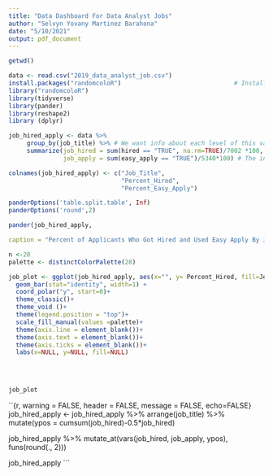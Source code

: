---
title: "Data Dashboard For Data Analyst Jobs"
author: "Selvyn Yovany Martinez Barahona"
date: "5/10/2021"
output: pdf_document
---

```{R,echo = FALSE}
getwd()
```

```{r, warning = FALSE, header = FALSE, message = FALSE, echo=FALSE}
data <- read.csv("2019_data_analyst_job.csv")
install.packages("randomcoloR")                               # Install & load randomcoloR package
library("randomcoloR")
library(tidyverse)
library(pander)
library(reshape2)
library (dplyr)
```

```{r,warning = FALSE, header = FALSE, message = FALSE, echo=FALSE }
job_hired_apply <- data %>% 
     group_by(job_title) %>% # We want info about each level of this variable
     summarize(job_hired = sum(hired == "TRUE", na.rm=TRUE)/7002 *100,
               job_apply = sum(easy_apply == "TRUE")/5340*100) # The info we want


```

```{r echo=TRUE}

colnames(job_hired_apply) <- c("Job_Title",
                               "Percent_Hired", 
                               "Percent_Easy_Apply")

panderOptions('table.split.table', Inf) 
panderOptions('round',2)

pander(job_hired_apply, 

caption = "Percent of Applicants Who Got Hired and Used Easy Apply By Job Title") 
```
```{r}
n <-28
palette <- distinctColorPalette(28)
```

```{r echo=FALSE, message=FALSE, warning=FALSE, header=FALSE}
job_plot <- ggplot(job_hired_apply, aes(x="", y= Percent_Hired, fill=Job_Title)) +
  geom_bar(stat="identity", width=1) +
  coord_polar("y", start=0)+
  theme_classic()+
  theme_void ()+
  theme(legend.position = "top")+
  scale_fill_manual(values =palette)+
  theme(axis.line = element_blank())+
  theme(axis.text = element_blank())+
  theme(axis.ticks = element_blank())+
  labs(x=NULL, y=NULL, fill=NULL)
  
  
  

job_plot
```
  

``{r, warning = FALSE, header = FALSE, message = FALSE, echo=FALSE}
job_hired_apply <- job_hired_apply %>%
  arrange(job_title) %>%
  mutate(ypos = cumsum(job_hired)-0.5*job_hired)

job_hired_apply %>% mutate_at(vars(job_hired, job_apply, ypos), funs(round(., 2)))

job_hired_apply
```

